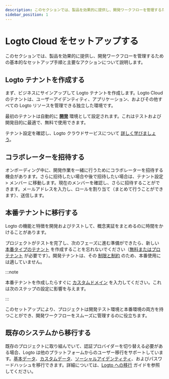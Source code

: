 ```yaml
---
description: このセクションでは、製品を効果的に提供し、開発ワークフローを管理するための基本的なセットアップ手順と主要なアクションについて説明します。
sidebar_position: 1
---
```


# Logto Cloud をセットアップする

このセクションでは、製品を効果的に提供し、開発ワークフローを管理するための基本的なセットアップ手順と主要なアクションについて説明します。

## Logto テナントを作成する

まず、ビジネスにサインアップして Logto テナントを作成します。Logto Cloud のテナントは、ユーザーアイデンティティ、アプリケーション、およびその他すべての Logto リソースを管理できる独立した環境です。

最初のテナントは自動的に [**開発**](/logto-cloud/tenant-settings#development) 環境として設定されます。これはテストおよび開発目的に最適で、無料で使用できます。

テナント設定を確認し、Logto クラウドサービスについて [詳しく学びましょう](/logto-cloud)。

## コラボレーターを招待する

オンボーディング中に、開発作業を一緒に行うためにコラボレーターを招待する機会があります。さらに招待したい場合や後で招待したい場合は、<CloudLink to="/tenant-settings/members">テナント設定 > メンバー</CloudLink> に移動します。現在のメンバーを確認し、さらに招待することができます。メールアドレスを入力し、ロールを割り当て（まとめて行うことができます）、送信します。

## 本番テナントに移行する

Logto の機能と特徴を開発およびテストして、概念実証をまとめるのに時間をかけることがあります。

プロジェクトがテストを完了し、次のフェーズに進む準備ができたら、新しい [本番タイプのテナント](/logto-cloud/tenant-settings#production) を作成することを忘れないでください（[無料またはプロテナント](https://logto.io/pricing) が必要です）。開発テナントは、その [制限と制約](/logto-cloud/tenant-settings#development) のため、本番使用には適していません。

:::note

本番テナントを作成したらすぐに [カスタムドメイン](/logto-cloud/custom-domain) を入力してください。これは次のステップの設定に影響を与えます。

:::

このセットアップにより、プロジェクトは開発テスト環境と本番環境の両方を持つことができ、開発ワークフローをスムーズに管理するのに役立ちます。

## 既存のシステムから移行する

既存のプロジェクトに取り組んでいて、認証プロバイダーを切り替える必要がある場合、Logto は他のプラットフォームからのユーザー移行をサポートしています。[基本データ](/user-management/user-data#basic-data)、[カスタムデータ](/user-management/user-data#custom-data)、[ソーシャルアイデンティティ](/user-management/user-data#social-identities)、およびパスワードハッシュを移行できます。詳細については、[Logto への移行](../user-management/user-migration.mdx) ガイドを参照してください。
